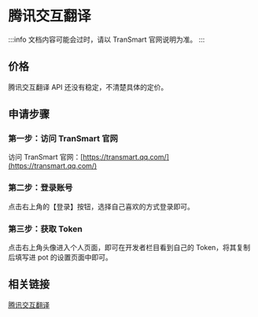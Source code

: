 # 腾讯交互翻译

:::info
文档内容可能会过时，请以 TranSmart 官网说明为准。
:::

## 价格

腾讯交互翻译 API 还没有稳定，不清楚具体的定价。

## 申请步骤

### 第一步：访问 TranSmart 官网

访问 TranSmart 官网：[https://transmart.qq.com/](https://transmart.qq.com/)

### 第二步：登录账号

点击右上角的【登录】按钮，选择自己喜欢的方式登录即可。

### 第三步：获取 Token

点击右上角头像进入个人页面，即可在开发者栏目看到自己的 Token，将其复制后填写进 pot 的设置页面中即可。

## 相关链接

[腾讯交互翻译](https://transmart.qq.com/)
